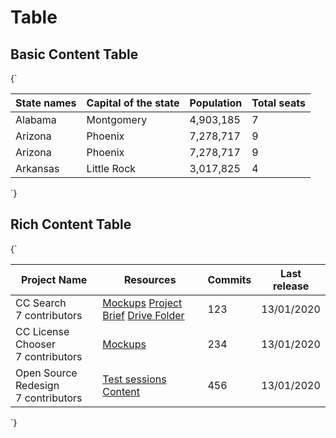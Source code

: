 
<Meta title="Layouts/Table" />

# Table

## Basic Content Table

<Preview>
  <Story name="Basic Content" parameters={{
    design: figmaConfig('904%3A0')
  }}>{`
    <table class="table is-bordered is-striped">
      <thead>
        <tr>
          <th>State names</th>
          <th>Capital of the state</th>
          <th>Population</th>
          <th>Total seats</th>
        </tr>
      </thead>
      <tr>
        <td>Alabama</td>
        <td>Montgomery</td>
        <td class="number-cell">4,903,185</td>
        <td class="number-cell">7</td>
      </tr>
      <tr>
        <td>Arizona</td>
        <td>Phoenix</td>
        <td class="number-cell">7,278,717</td>
        <td class="number-cell">9</td>
      </tr>
      <tr>
        <td>Arizona</td>
        <td>Phoenix</td>
        <td class="number-cell">7,278,717</td>
        <td class="number-cell">9</td>
      </tr>
      <tr>
        <td>Arkansas</td>
        <td>Little Rock</td>
        <td class="number-cell">3,017,825</td>
        <td class="number-cell">4</td>
      </tr>
    </table>
    `}</Story>
</Preview>

## Rich Content Table

<Preview>
  <Story name="Rich Content" parameters={{
    design: figmaConfig('904%3A0')
  }}>{`
    <table class="table is-bordered  is-striped">
      <thead>
        <tr>
          <th>Project Name</th>
          <th>Resources</th>
          <th>Commits</th>
          <th>Last release</th>
        </tr>
      </thead>
      <tr>
        <td class="padding-vertical-normal padding-left-normal">
          <div class="text-bigger has-text-weight-bold padding-bottom-smaller">CC Search</div>
          <div>7 contributors</div>
        </td>
        <td class="padding-vertical-normal padding-right-xl padding-left-normal">
          <a href="#" class="is-block">Mockups</a>
          <a href="#" class="is-block">Project Brief</a>
          <a href="#" class="is-block">Drive Folder</a>
        </td>
        <td class="has-text-right">
          <span class="body-bigger has-text-weight-bold">123</span>
        </td>
        <td>13/01/2020</td>
      </tr>
      <tr>
        <td class="padding-vertical-normal padding-left-normal">
          <div class="text-bigger has-text-weight-bold padding-bottom-smaller">CC License Chooser</div>
          <div>7 contributors</div>
        </td>
        <td class="padding-vertical-normal padding-right-xl padding-left-normal">
          <a href="#" class="is-block">Mockups</a>
        </td>
        <td class="has-text-right">
          <span class="body-bigger has-text-weight-bold">234</span>
        </td>
        <td>13/01/2020</td>
      </tr>
      <tr>
        <td class="padding-vertical-normal padding-left-normal">
          <div class="text-bigger has-text-weight-bold padding-bottom-smaller">Open Source Redesign</div>
          <div>7 contributors</div>
        </td>
        <td class="padding-vertical-normal padding-right-xl padding-left-normal">
          <a href="#" class="is-block">Test sessions</a>
          <a href="#" class="is-block">Content</a>
        </td>
        <td class="has-text-right">
          <span class="body-bigger has-text-weight-bold">456</span>
        </td>
        <td>13/01/2020</td>
      </tr>
    </table>
    `}</Story>
</Preview>